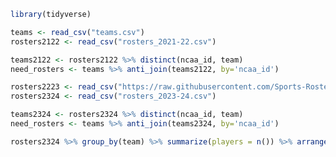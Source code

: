 ```r
library(tidyverse)
```

```r
teams <- read_csv("teams.csv")
rosters2122 <- read_csv("rosters_2021-22.csv")
```

```r
teams2122 <- rosters2122 %>% distinct(ncaa_id, team)
need_rosters <- teams %>% anti_join(teams2122, by='ncaa_id')
```



```r

rosters2223 <- read_csv("https://raw.githubusercontent.com/Sports-Roster-Data/womens-college-basketball/main/wbb_rosters_2022_23.csv")
rosters2324 <- read_csv("rosters_2023-24.csv")

teams2324 <- rosters2324 %>% distinct(ncaa_id, team)
need_rosters <- teams %>% anti_join(teams2324, by='ncaa_id')

rosters2324 %>% group_by(team) %>% summarize(players = n()) %>% arrange(players)
```


